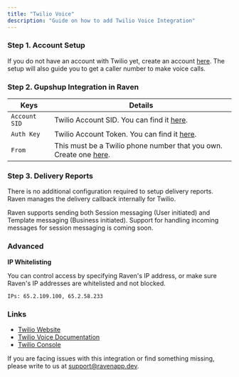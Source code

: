 ```yaml
---
title: "Twilio Voice"
description: "Guide on how to add Twilio Voice Integration"
---
```


### Step 1. Account Setup

If you do not have an account with Twilio yet, create an account
[here](https://www.twilio.com/docs/usage/tutorials/how-to-use-your-free-trial-account).
The setup will also guide you to get a caller number to make voice calls.

### Step 2. Gupshup Integration in Raven

| Keys          | Details                                                                                                                                                                                                       |
| ------------- | ------------------------------------------------------------------------------------------------------------------------------------------------------------------------------------------------------------- |
| `Account SID` | Twilio Account SID. You can find it [here](https://www.twilio.com/login?g=%2Fconsole%3F&t=2b1c98334b25c1a785ef15b6556396290e3c704a9b57fc40687cbccd79c46a8c).                                                  |
| `Auth Key`    | Twilio Account Token. You can find it [here](https://www.twilio.com/login?g=%2Fconsole%3F&t=2b1c98334b25c1a785ef15b6556396290e3c704a9b57fc40687cbccd79c46a8c).                                                |
| `From`        | This must be a Twilio phone number that you own. Create one [here](https://www.twilio.com/login?g=%2Fconsole%2Fphone-numbers%2Fsearch%3F&t=a3134facff1edad5ee8c40d35c3a85606f3a8f8a2dfeb64c6f4aedcf3f06da20). |

### Step 3. Delivery Reports

There is no additional configuration required to setup delivery reports. Raven
manages the delivery callback internally for Twilio.

<Info>
  Raven supports sending both Session messaging (User initiated) and Template
  messaging (Business initiated). Support for handling incoming messages for
  session messaging is coming soon.
</Info>

### Advanced

**IP Whitelisting**

You can control access by specifying Raven's IP address, or make sure Raven's IP
addresses are whitelisted and not blocked.

    IPs: 65.2.109.100, 65.2.58.233

### Links

- [Twilio Website​](https://www.twilio.com/)
- [Twilio Voice Documentation​](https://www.twilio.com/docs/voice)
- [Twilio Console](https://www.twilio.com/login?g=%2Fconsole%3F&t=2b1c98334b25c1a785ef15b6556396290e3c704a9b57fc40687cbccd79c46a8c)

<Info>

If you are facing issues with this integration or find something missing, please
write to us at support@ravenapp.dev.

</Info>
